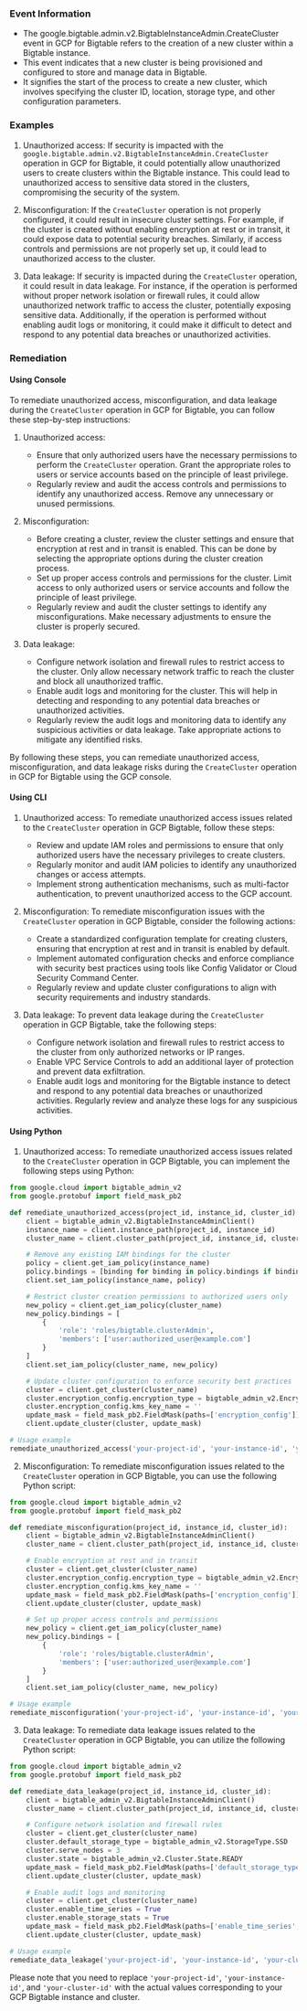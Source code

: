 
### Event Information

- The google.bigtable.admin.v2.BigtableInstanceAdmin.CreateCluster event in GCP for Bigtable refers to the creation of a new cluster within a Bigtable instance.
- This event indicates that a new cluster is being provisioned and configured to store and manage data in Bigtable.
- It signifies the start of the process to create a new cluster, which involves specifying the cluster ID, location, storage type, and other configuration parameters.


### Examples

1. Unauthorized access: If security is impacted with the `google.bigtable.admin.v2.BigtableInstanceAdmin.CreateCluster` operation in GCP for Bigtable, it could potentially allow unauthorized users to create clusters within the Bigtable instance. This could lead to unauthorized access to sensitive data stored in the clusters, compromising the security of the system.

2. Misconfiguration: If the `CreateCluster` operation is not properly configured, it could result in insecure cluster settings. For example, if the cluster is created without enabling encryption at rest or in transit, it could expose data to potential security breaches. Similarly, if access controls and permissions are not properly set up, it could lead to unauthorized access to the cluster.

3. Data leakage: If security is impacted during the `CreateCluster` operation, it could result in data leakage. For instance, if the operation is performed without proper network isolation or firewall rules, it could allow unauthorized network traffic to access the cluster, potentially exposing sensitive data. Additionally, if the operation is performed without enabling audit logs or monitoring, it could make it difficult to detect and respond to any potential data breaches or unauthorized activities.

### Remediation

#### Using Console

To remediate unauthorized access, misconfiguration, and data leakage during the `CreateCluster` operation in GCP for Bigtable, you can follow these step-by-step instructions:

1. Unauthorized access:
   - Ensure that only authorized users have the necessary permissions to perform the `CreateCluster` operation. Grant the appropriate roles to users or service accounts based on the principle of least privilege.
   - Regularly review and audit the access controls and permissions to identify any unauthorized access. Remove any unnecessary or unused permissions.

2. Misconfiguration:
   - Before creating a cluster, review the cluster settings and ensure that encryption at rest and in transit is enabled. This can be done by selecting the appropriate options during the cluster creation process.
   - Set up proper access controls and permissions for the cluster. Limit access to only authorized users or service accounts and follow the principle of least privilege.
   - Regularly review and audit the cluster settings to identify any misconfigurations. Make necessary adjustments to ensure the cluster is properly secured.

3. Data leakage:
   - Configure network isolation and firewall rules to restrict access to the cluster. Only allow necessary network traffic to reach the cluster and block all unauthorized traffic.
   - Enable audit logs and monitoring for the cluster. This will help in detecting and responding to any potential data breaches or unauthorized activities.
   - Regularly review the audit logs and monitoring data to identify any suspicious activities or data leakage. Take appropriate actions to mitigate any identified risks.

By following these steps, you can remediate unauthorized access, misconfiguration, and data leakage risks during the `CreateCluster` operation in GCP for Bigtable using the GCP console.

#### Using CLI

1. Unauthorized access: To remediate unauthorized access issues related to the `CreateCluster` operation in GCP Bigtable, follow these steps:
   - Review and update IAM roles and permissions to ensure that only authorized users have the necessary privileges to create clusters.
   - Regularly monitor and audit IAM policies to identify any unauthorized changes or access attempts.
   - Implement strong authentication mechanisms, such as multi-factor authentication, to prevent unauthorized access to the GCP account.

2. Misconfiguration: To remediate misconfiguration issues with the `CreateCluster` operation in GCP Bigtable, consider the following actions:
   - Create a standardized configuration template for creating clusters, ensuring that encryption at rest and in transit is enabled by default.
   - Implement automated configuration checks and enforce compliance with security best practices using tools like Config Validator or Cloud Security Command Center.
   - Regularly review and update cluster configurations to align with security requirements and industry standards.

3. Data leakage: To prevent data leakage during the `CreateCluster` operation in GCP Bigtable, take the following steps:
   - Configure network isolation and firewall rules to restrict access to the cluster from only authorized networks or IP ranges.
   - Enable VPC Service Controls to add an additional layer of protection and prevent data exfiltration.
   - Enable audit logs and monitoring for the Bigtable instance to detect and respond to any potential data breaches or unauthorized activities. Regularly review and analyze these logs for any suspicious activities.

#### Using Python

1. Unauthorized access: To remediate unauthorized access issues related to the `CreateCluster` operation in GCP Bigtable, you can implement the following steps using Python:

```python
from google.cloud import bigtable_admin_v2
from google.protobuf import field_mask_pb2

def remediate_unauthorized_access(project_id, instance_id, cluster_id):
    client = bigtable_admin_v2.BigtableInstanceAdminClient()
    instance_name = client.instance_path(project_id, instance_id)
    cluster_name = client.cluster_path(project_id, instance_id, cluster_id)

    # Remove any existing IAM bindings for the cluster
    policy = client.get_iam_policy(instance_name)
    policy.bindings = [binding for binding in policy.bindings if binding.role != 'roles/bigtable.clusterAdmin']
    client.set_iam_policy(instance_name, policy)

    # Restrict cluster creation permissions to authorized users only
    new_policy = client.get_iam_policy(cluster_name)
    new_policy.bindings = [
        {
            'role': 'roles/bigtable.clusterAdmin',
            'members': ['user:authorized_user@example.com']
        }
    ]
    client.set_iam_policy(cluster_name, new_policy)

    # Update cluster configuration to enforce security best practices
    cluster = client.get_cluster(cluster_name)
    cluster.encryption_config.encryption_type = bigtable_admin_v2.EncryptionInfo.ENCRYPTION_TYPE_GOOGLE_DEFAULT
    cluster.encryption_config.kms_key_name = ''
    update_mask = field_mask_pb2.FieldMask(paths=['encryption_config'])
    client.update_cluster(cluster, update_mask)

# Usage example
remediate_unauthorized_access('your-project-id', 'your-instance-id', 'your-cluster-id')
```

2. Misconfiguration: To remediate misconfiguration issues related to the `CreateCluster` operation in GCP Bigtable, you can use the following Python script:

```python
from google.cloud import bigtable_admin_v2
from google.protobuf import field_mask_pb2

def remediate_misconfiguration(project_id, instance_id, cluster_id):
    client = bigtable_admin_v2.BigtableInstanceAdminClient()
    cluster_name = client.cluster_path(project_id, instance_id, cluster_id)

    # Enable encryption at rest and in transit
    cluster = client.get_cluster(cluster_name)
    cluster.encryption_config.encryption_type = bigtable_admin_v2.EncryptionInfo.ENCRYPTION_TYPE_GOOGLE_DEFAULT
    cluster.encryption_config.kms_key_name = ''
    update_mask = field_mask_pb2.FieldMask(paths=['encryption_config'])
    client.update_cluster(cluster, update_mask)

    # Set up proper access controls and permissions
    new_policy = client.get_iam_policy(cluster_name)
    new_policy.bindings = [
        {
            'role': 'roles/bigtable.clusterAdmin',
            'members': ['user:authorized_user@example.com']
        }
    ]
    client.set_iam_policy(cluster_name, new_policy)

# Usage example
remediate_misconfiguration('your-project-id', 'your-instance-id', 'your-cluster-id')
```

3. Data leakage: To remediate data leakage issues related to the `CreateCluster` operation in GCP Bigtable, you can utilize the following Python script:

```python
from google.cloud import bigtable_admin_v2
from google.protobuf import field_mask_pb2

def remediate_data_leakage(project_id, instance_id, cluster_id):
    client = bigtable_admin_v2.BigtableInstanceAdminClient()
    cluster_name = client.cluster_path(project_id, instance_id, cluster_id)

    # Configure network isolation and firewall rules
    cluster = client.get_cluster(cluster_name)
    cluster.default_storage_type = bigtable_admin_v2.StorageType.SSD
    cluster.serve_nodes = 3
    cluster.state = bigtable_admin_v2.Cluster.State.READY
    update_mask = field_mask_pb2.FieldMask(paths=['default_storage_type', 'serve_nodes', 'state'])
    client.update_cluster(cluster, update_mask)

    # Enable audit logs and monitoring
    cluster = client.get_cluster(cluster_name)
    cluster.enable_time_series = True
    cluster.enable_storage_stats = True
    update_mask = field_mask_pb2.FieldMask(paths=['enable_time_series', 'enable_storage_stats'])
    client.update_cluster(cluster, update_mask)

# Usage example
remediate_data_leakage('your-project-id', 'your-instance-id', 'your-cluster-id')
```

Please note that you need to replace `'your-project-id'`, `'your-instance-id'`, and `'your-cluster-id'` with the actual values corresponding to your GCP Bigtable instance and cluster.

